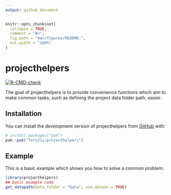 ```yaml
---
output: github_document
---
```


<!-- README.md is generated from README.Rmd. Please edit that file -->

```r
knitr::opts_chunk$set(
  collapse = TRUE,
  comment = "#>",
  fig.path = "man/figures/README-",
  out.width = "100%"
)
```

# projecthelpers

<!-- badges: start -->
[![R-CMD-check](https://github.com/TeroJii/projecthelpers/actions/workflows/R-CMD-check.yaml/badge.svg)](https://github.com/TeroJii/projecthelpers/actions/workflows/R-CMD-check.yaml)
<!-- badges: end -->

The goal of projecthelpers is to provide convenience functions which aim to make common tasks, such as defining the project data folder path, easier.

## Installation

You can install the development version of projecthelpers from [GitHub](https://github.com/) with:

``` r
# install.packages("pak")
pak::pak("TeroJii/projecthelpers")
```

## Example

This is a basic example which shows you how to solve a common problem:

```r
library(projecthelpers)
## basic example code
get_datapath(data_folder = "Data", use_dotenv = TRUE)
```

